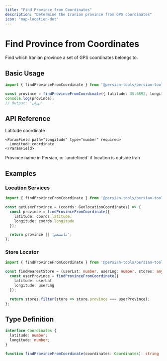 ```yaml
---
title: "Find Province from Coordinates"
description: "Determine the Iranian province from GPS coordinates"
icon: "map-location-dot"
---
```


# Find Province from Coordinates

Find which Iranian province a set of GPS coordinates belongs to.

## Basic Usage

```typescript
import { findProvinceFromCoordinate } from '@persian-tools/persian-tools';

const province = findProvinceFromCoordinate({ latitude: 35.6892, longitude: 51.3890 });
console.log(province);
// Output: "تهران"
```

## API Reference

<ParamField path="coordinates" type="object" required>
  <Expandable title="properties">
    <ParamField path="latitude" type="number" required>
      Latitude coordinate
    </ParamField>

    <ParamField path="longitude" type="number" required>
      Longitude coordinate
    </ParamField>
  </Expandable>
</ParamField>

<ResponseField name="result" type="string | undefined">
  Province name in Persian, or `undefined` if location is outside Iran
</ResponseField>

## Examples

### Location Services

```typescript
import { findProvinceFromCoordinate } from '@persian-tools/persian-tools';

const getUserProvince = (coords: GeolocationCoordinates) => {
  const province = findProvinceFromCoordinate({
    latitude: coords.latitude,
    longitude: coords.longitude
  });

  return province || 'نامشخص';
};
```

### Store Locator

```typescript
import { findProvinceFromCoordinate } from '@persian-tools/persian-tools';

const findNearestStore = (userLat: number, userLng: number, stores: any[]) => {
  const userProvince = findProvinceFromCoordinate({
    latitude: userLat,
    longitude: userLng
  });

  return stores.filter(store => store.province === userProvince);
};
```

## Type Definition

```typescript
interface Coordinates {
  latitude: number;
  longitude: number;
}

function findProvinceFromCoordinate(coordinates: Coordinates): string | undefined;
```

